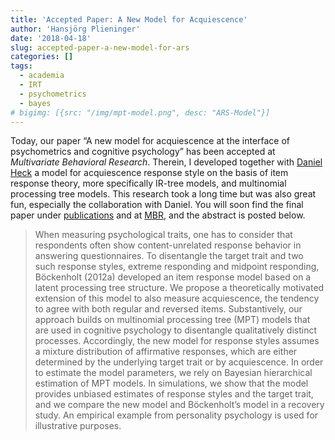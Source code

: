 ```yaml
---
title: 'Accepted Paper: A New Model for Acquiescence'
author: 'Hansjörg Plieninger'
date: '2018-04-18'
slug: accepted-paper-a-new-model-for-ars
categories: []
tags: 
  - academia
  - IRT
  - psychometrics
  - bayes
# bigimg: [{src: "/img/mpt-model.png", desc: "ARS-Model"}]
---
```


Today, our paper "A new model for acquiescence at the interface of psychometrics and cognitive psychology" has been accepted at *Multivariate Behavioral Research*. Therein, I developed together with [Daniel Heck](https://www.dwheck.de/) a model for acquiescence response style on the basis of item response theory, more specifically IR-tree models, and multinomial processing tree models. This research took a long time but was also great fun, especially the collaboration with Daniel. You will soon find the final paper under [publications](/page/publications/) and at [MBR](https://doi.org/10.1080/00273171.2018.1469966), and the abstract is posted below.

> When measuring psychological traits, one has to consider that respondents often show content-unrelated response behavior in answering questionnaires. To disentangle the target trait and two such response styles, extreme responding and midpoint responding, Böckenholt (2012a) developed an item response model based on a latent processing tree structure. We propose a theoretically motivated extension of this model to also measure acquiescence, the tendency to agree with both regular and reversed items. Substantively, our approach builds on multinomial processing tree (MPT) models that are used in cognitive psychology to disentangle qualitatively distinct processes. Accordingly, the new model for response styles assumes a mixture distribution of affirmative responses, which are either determined by the underlying target trait or by acquiescence. In order to estimate the model parameters, we rely on Bayesian hierarchical estimation of MPT models. In simulations, we show that the model provides unbiased estimates of response styles and the target trait, and we compare the new model and Böckenholt’s model in a recovery study. An empirical example from personality psychology is used for illustrative purposes.